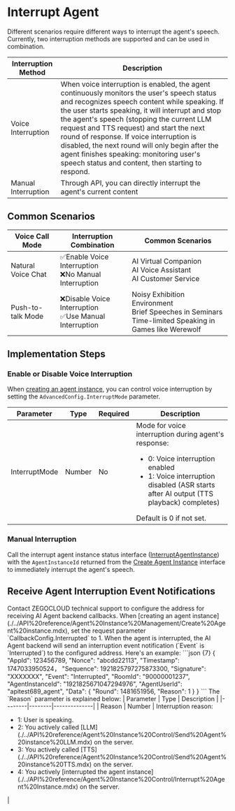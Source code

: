 # Interrupt Agent

Different scenarios require different ways to interrupt the agent's speech. Currently, two interruption methods are supported and can be used in combination.

| Interruption Method | Description |
| -------- | ---------------------------------------------------------------------------------------------------------------------------------------------------------------------------------------------------------------------------------------------- |
| Voice Interruption | When voice interruption is enabled, the agent continuously monitors the user's speech status and recognizes speech content while speaking. If the user starts speaking, it will interrupt and stop the agent's speech (stopping the current LLM request and TTS request) and start the next round of response. If voice interruption is disabled, the next round will only begin after the agent finishes speaking: monitoring user's speech status and content, then starting to respond. |
| Manual Interruption | Through API, you can directly interrupt the agent's current content |

## Common Scenarios

| Voice Call Mode | Interruption Combination | Common Scenarios |
| ---------------------------- | --------------------------------- | -------------------------------------------------------------------- |
| Natural Voice Chat | ✅Enable Voice Interruption<br/>❌No Manual Interruption | AI Virtual Companion<br/>AI Voice Assistant<br/>AI Customer Service |
| Push-to-talk Mode | ❌Disable Voice Interruption<br/>✅Use Manual Interruption | Noisy Exhibition Environment<br/>Brief Speeches in Seminars<br/>Time-limited Speaking in Games like Werewolf |

## Implementation Steps

### Enable or Disable Voice Interruption

When [creating an agent instance](./../API%20reference/Agent%20Instance%20Management/Create%20Agent%20instance.mdx), you can control voice interruption by setting the `AdvancedConfig.InterruptMode` parameter.

| Parameter | Type | Required | Description |
|----------------|------|------|----------------------------------------------------------------------|
| InterruptMode | Number | No | Mode for voice interruption during agent's response: <ul><li>0: Voice interruption enabled</li><li>1: Voice interruption disabled (ASR starts after AI output (TTS playback) completes)</li></ul>Default is 0 if not set. |

### Manual Interruption

Call the interrupt agent instance status interface ([InterruptAgentInstance](./../API%20reference/Agent%20Instance%20Control/Interrupt%20Agent%20Instance.mdx)) with the `AgentInstanceId` returned from the [Create Agent Instance](./../API%20reference/Agent%20Instance%20Management/Create%20Agent%20instance.mdx) interface to immediately interrupt the agent's speech.

## Receive Agent Interruption Event Notifications
<Steps>
<Step title="Configure Callback Address">
Contact ZEGOCLOUD technical support to configure the address for receiving AI Agent backend callbacks.
</Step>
<Step title="Enable Callback Reception">
When [creating an agent instance](./../API%20reference/Agent%20Instance%20Management/Create%20Agent%20instance.mdx), set the request parameter `CallbackConfig.Interrupted` to 1.
</Step>
<Step title="Receive Callbacks">
When the agent is interrupted, the AI Agent backend will send an interruption event notification (`Event` is `Interrupted`) to the configured address. Here's an example:
```json {7}
{
    "AppId": 123456789,
    "Nonce": "abcdd22113",
    "Timestamp": 1747033950524，
    "Sequence": 1921825797275873300,
    "Signature": "XXXXXXX",
    "Event": "Interrupted",
    "RoomId": "90000001237",
    "AgentInstanceId": "1921825671047294976",
    "AgentUserId": "apitest689_agent",
    "Data": {
        "Round": 1481651956,
        "Reason": 1
    }
}
```
The `Reason` parameter is explained below:
| Parameter | Type | Description |
|--------|--------|--------------|
| Reason | Number | Interruption reason: <ul><li>1: User is speaking.</li><li>2: You actively called [LLM](./../API%20reference/Agent%20Instance%20Control/Send%20Agent%20instance%20LLM.mdx) on the server.</li><li>3: You actively called [TTS](./../API%20reference/Agent%20Instance%20Control/Send%20Agent%20instance%20TTS.mdx) on the server.</li><li>4: You actively [interrupted the agent instance](./../API%20reference/Agent%20Instance%20Control/Interrupt%20Agent%20Instance.mdx) on the server.</li></ul> |
</Step>
</Steps>

